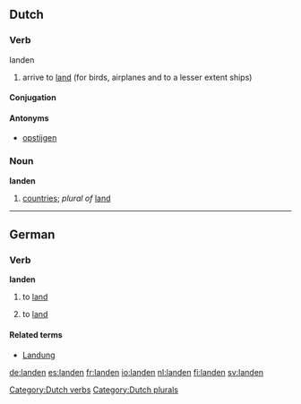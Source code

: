 {{see|Landen}}
==Dutch==
===Verb===
;landen
# arrive to [[land]] (for birds, airplanes and to a lesser extent ships)

====Conjugation====
{{nl-verb|land|landt|landde|landden|zijn|geland}}

====Antonyms====
* [[opstijgen]]

===Noun===
'''landen'''
# [[countries]]; ''plural of'' [[land#Dutch|land]]

[[Category:Dutch verbs]]
[[Category:Dutch plurals]]

----

==German==

===Verb===
{{de-verb-reg|land|lande|gelandet|haben,sein}}
'''landen'''

# {{context|intransitive|auxiliary verb: sein|lang=de}} to [[land]]
# {{context|transitive|auxiliary verb: haben|lang=de}} to [[land]]

====Related terms====
*[[Landung]]

[[de:landen]]
[[es:landen]]
[[fr:landen]]
[[io:landen]]
[[nl:landen]]
[[fi:landen]]
[[sv:landen]]